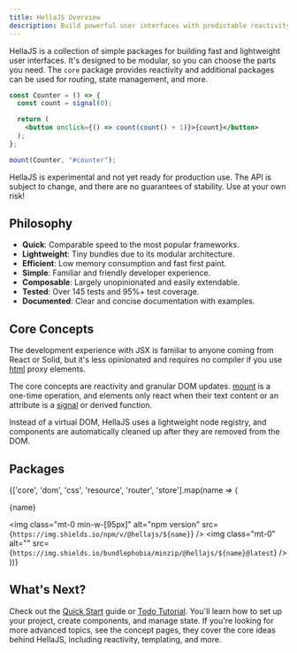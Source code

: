 ```yaml
---
title: HellaJS Overview
description: Build powerful user interfaces with predictable reactivity and JSX.
---
```




HellaJS is a collection of simple packages for building fast and lightweight user interfaces. It's designed to be modular, so you can choose the parts you need. The `core` package provides reactivity and additional packages can be used for routing, state management, and more.

``` jsx
const Counter = () => {
  const count = signal(0);

  return (
    <button onclick={() => count(count() + 1)}>{count}</button>
  );
};

mount(Counter, "#counter");

```

<div class="mt-6">
  <Aside type="caution" title="Disclaimer">
    <p>
      HellaJS is experimental and not yet ready for production use. The API is subject to change, and there are no guarantees of stability. Use at your own risk!
    </p>
  </Aside>
</div>

## Philosophy

- **Quick**: Comparable speed to the most popular frameworks.
- **Lightweight**: Tiny bundles due to its modular architecture.
- **Efficient**: Low memory consumption and fast first paint.
- **Simple**: Familiar and friendly developer experience.
- **Composable**: Largely unopinionated and easily extendable.
- **Tested**: Over 145 tests and 95%+ test coverage.
- **Documented**: Clear and concise documentation with examples.


## Core Concepts

The development experience with JSX is familiar to anyone coming from React or Solid, but it's less opinionated and requires no compiler if you use [html](/packages/dom/html) proxy elements.

The core concepts are reactivity and granular DOM updates. [mount](/packages/dom/mount) is a one-time operation, and elements only react when their text content or an attribute is a [signal](/packages/core/signal) or derived function.

Instead of a virtual DOM, HellaJS uses a lightweight node registry, and components are automatically cleaned up after they are removed from the DOM.

## Packages

  {['core', 'dom', 'css', 'resource', 'router', 'store'].map(name => (
    <div class="flex gap-4 items-center" key={name}>
      <p class="min-w-[65px]">{name}</p>
      <img class="mt-0 min-w-[95px]" alt="npm version" src={`https://img.shields.io/npm/v/@hellajs/${name}`} />
      <img class="mt-0" alt="" src={`https://img.shields.io/bundlephobia/minzip/@hellajs/${name}@latest`} />
    </div>
  ))}



## What's Next?

Check out the [Quick Start](/learn/quick-start) guide or [Todo Tutorial](/learn/todo-tutorial). You'll learn how to set up your project, create components, and manage state. If you're looking for more advanced topics, see the concept pages, they cover the core ideas behind HellaJS, including reactivity, templating, and more.
